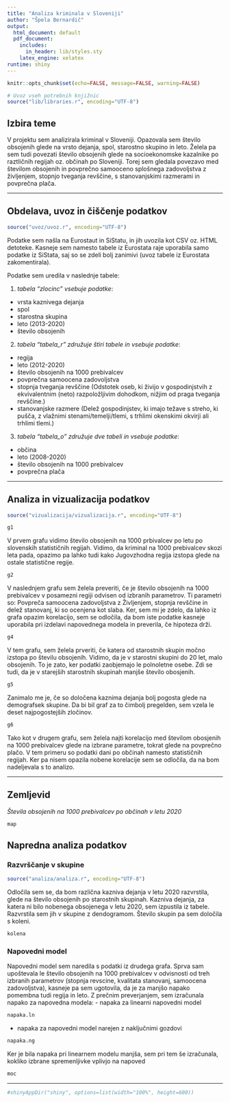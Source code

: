 ```yaml
---
title: "Analiza kriminala v Sloveniji"
author: "Špela Bernardič"
output:
  html_document: default
  pdf_document:
    includes:
      in_header: lib/styles.sty
    latex_engine: xelatex
runtime: shiny
---
```


```r
knitr::opts_chunk$set(echo=FALSE, message=FALSE, warning=FALSE)

# Uvoz vseh potrebnih knjižnic
source("lib/libraries.r", encoding="UTF-8")
```


## Izbira teme

V projektu sem analizirala kriminal v Sloveniji.
Opazovala sem število obsojenih glede na vrsto dejanja, spol, starostno skupino in leto.
Želela pa sem tudi povezati število obsojenih glede na socioekonomske kazalnike po raztličnih regijah oz. občinah po Sloveniji. Torej sem gledala povezavo med številom obsojenih in povprečno samooceno splošnega zadovoljstva z življenjem, stopnjo tveganja revščine, s stanovanjskimi razmerami in povprečna plača.  

***

## Obdelava, uvoz in čiščenje podatkov

```r
source("uvoz/uvoz.r", encoding="UTF-8")
```

Podatke sem našla na Eurostaut in SiStatu, in jih uvozila kot CSV oz. HTML detoteke. Kasneje sem namesto tabele iz Eurostata raje uporabila samo podatke iz SiStata, saj so se zdeli bolj zanimivi (uvoz tabele iz Eurostata zakomentirala).

Podatke sem uredila v naslednje tabele:

1. _tabela "zlocinc" vsebuje podatke_:
  - vrsta kaznivega dejanja
  - spol
  - starostna skupina
  - leto (2013-2020)
  - število obsojenih
  
2. _tabela "tabela_r" združuje štiri tabele in vsebuje podatke_:
  - regija
  - leto (2012-2020)
  - število obsojenih na 1000 prebivalcev
  - povprečna samoocena zadovoljstva
  - stopnja tveganja revščine (Odstotek oseb, ki živijo v gospodinjstvih z ekvivalentnim (neto) razpoložljivim dohodkom, nižjim od praga tveganja revščine.)
  - stanovanjske razmere (Delež gospodinjstev, ki imajo težave s streho, ki pušča, z vlažnimi stenami/temelji/tlemi, s trhlimi okenskimi okvirji ali trhlimi tlemi.)

3. _tabela "tabela_o" združuje dve tabeli in vsebuje podatke_:
  - občina
  - leto (2008-2020)
  - število obsojenih na 1000 prebivalcev
  - povprečna plača
  
***
  
## Analiza in vizualizacija podatkov

```r
source("vizualizacija/vizualizacija.r", encoding="UTF-8")
```


```r
g1
```

V prvem grafu vidimo število obsojenih na 1000 prbivalcev po letu po slovenskih statističnih regijah.
Vidimo, da kriminal na 1000 prebivalcev skozi leta pada, opazimo pa lahko tudi kako Jugovzhodna regija izstopa glede na ostale statistične regije.


```r
g2
```

V naslednjem grafu sem želela preveriti, če je število obsojenih na 1000 prebivalcev v posamezni regiji odvisen od izbranih parametrov. Ti parametri so: Povpreča samoocena zadovoljstva z Življenjem, stopnja revščine in delež stanovanj, ki so ocenjena kot slaba.
Ker, sem mi je zdelo, da lahko iz grafa opazim korelacijo, sem se odločila, da bom iste podatke kasneje uporabila pri izdelavi napovednega modela in preverila, če hipoteza drži.


```r
g4
```

V tem grafu, sem želela prveriti, če katera od starostnih skupin močno izstopa po številu obsojenih. Vidimo, da je v starostni skupini do 20 let, malo obsojenih. To je zato, ker  podatki zaobjemajo le polnoletne osebe. Zdi se tudi, da je v starejših starostnih skupinah manjše število obosjenih.


```r
g5
```

Zanimalo me je, če so določena kaznima dejanja bolj pogosta glede na demografsek skupine.
Da bi bil graf za to čimbolj pregelden, sem vzela le deset najpogostejših zločinov.


```r
g6
```

Tako kot v drugem grafu, sem želela najti korelacijo med številom obosjenih na 1000 prebivalcev glede na izbrane parametre, tokrat glede na povprečno plačo. V tem primeru so podatki dani po občinah namesto statističnih regijah.
Ker pa nisem opazila nobene korelacije sem se odločila, da na bom nadeljevala s to analizo.

***

## Zemljevid 

*Števila obsojenih na 1000 prebivalcev po občinah v letu 2020*

```r
map
```



## Napredna analiza podatkov

### Razvrščanje v skupine

```r
source("analiza/analiza.r", encoding="UTF-8")
```


Odločila sem se, da bom različna kazniva dejanja v letu 2020 razvrstila, glede na število obsojenih po starostnih skupinah. Kazniva dejanja, za katera ni bilo nobenega obsojenega v letu 2020, sem izpustila iz tabele. 
Razvrstila sem jih v skupine z dendogramom.
Število skupin pa sem določila s koleni.

```r
kolena
```


### Napovedni model

Napovedni model sem naredila s podatki iz drudega grafa. Sprva sam upoštevala le število obsojenih na 1000 prebivalcev v odvisnosti od treh izbranih parametrov (stopnja revscine, kvalitata stanovanj, samoocena zadovoljstva), kasneje pa sem ugotovila, da je za manjšo napako pomembna tudi regija in leto.
Z prečnim preverjanjem, sem izračunala napako za napovedna modela: 
- napaka za linearni napovedni model
```r
napaka.ln
```
- napaka za napovedni model narejen z naključnimi gozdovi 
```r
napaka.ng
```


Ker je bila napaka pri linearnem modelu manjša, sem pri tem še izračunala, kokliko izbrane spremenljivke vplivjo na napoved
```r
moc
```
***

```r
#shinyAppDir("shiny", options=list(width="100%", height=600))
```
